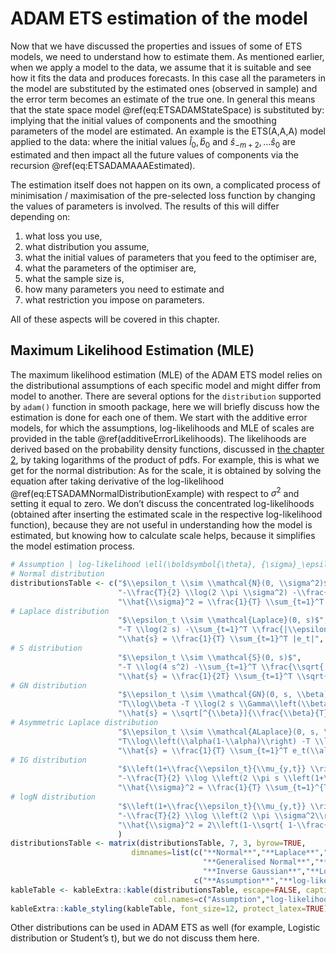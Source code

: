 # ADAM ETS estimation of the model {#ADAMETSEstimation}

Now that we have discussed the properties and issues of some of ETS models, we need to understand how to estimate them. As mentioned earlier, when we apply a model to the data, we assume that it is suitable and see how it fits the data and produces forecasts. In this case all the parameters in the model are substituted by the estimated ones (observed in sample) and the error term becomes an estimate of the true one. In general this means that the state space model \@ref(eq:ETSADAMStateSpace) is substituted by:
\begin{equation}
  \begin{aligned}
    {y}_{t} = &w(\hat{\mathbf{v}}_{t-\mathbf{l}}) + r(\hat{\mathbf{v}}_{t-\mathbf{l}}) e_t \\
    \hat{\mathbf{v}}_{t} = &f(\hat{\mathbf{v}}_{t-\mathbf{l}}) + \hat{g}(\hat{\mathbf{v}}_{t-\mathbf{l}}) e_t
  \end{aligned},
  (\#eq:ETSADAMStateSpaceEstimated)
\end{equation}
implying that the initial values of components and the smoothing parameters of the model are estimated. An example is the ETS(A,A,A) model applied to the data:
\begin{equation}
  \begin{aligned}
    y_{t} = & \hat{l}_{t-1} + \hat{b}_{t-1} + \hat{s}_{t-m} + e_t \\
    \hat{l}_t = & \hat{l}_{t-1} + \hat{b}_{t-1} + \hat{\alpha} e_t \\
    \hat{b}_t = & \hat{b}_{t-1} + \hat{\beta} e_t \\
    \hat{s}_t = & \hat{s}_{t-m} + \hat{\gamma} e_t 
  \end{aligned},
  (\#eq:ETSADAMAAAEstimated)
\end{equation}
where the initial values $\hat{l}_0, \hat{b}_0$ and $\hat{s}_{-m+2}, ... \hat{s}_0$ are estimated and then impact all the future values of components via the recursion \@ref(eq:ETSADAMAAAEstimated).

The estimation itself does not happen on its own, a complicated process of minimisation / maximisation of the pre-selected loss function by changing the values of parameters is involved. The results of this will differ depending on:

1. what loss you use,
2. what distribution you assume,
3. what the initial values of parameters that you feed to the optimiser are,
4. what the parameters of the optimiser are,
5. what the sample size is,
6. how many parameters you need to estimate and
7. what restriction you impose on parameters.

All of these aspects will be covered in this chapter.


## Maximum Likelihood Estimation (MLE) {#ADAMETSEstimationLikelihood}

The maximum likelihood estimation (MLE) of the ADAM ETS model relies on the distributional assumptions of each specific model and might differ from model to another. There are several options for the `distribution` supported by `adam()` function in smooth package, here we will briefly discuss how the estimation is done for each one of them. We start with the additive error models, for which the assumptions, log-likelihoods and MLE of scales are provided in the table \@ref(additiveErrorLikelihoods). The likelihoods are derived based on the probability density functions, discussed in [the chapter 2](#distributions), by taking logarithms of the product of pdfs. For example, this is what we get for the normal distribution:
\begin{equation}
  \begin{aligned}
    \mathcal{L}(\boldsymbol{\theta}, {\sigma}^2 | \textbf{Y}) = & \prod_{t=1}^T \left(\frac{1}{\sqrt{2 \pi \sigma^2}} \exp \left( -\frac{\left(y_t - \mu_t \right)^2}{2 \sigma^2} \right)\right) \\
    \mathcal{L}(\boldsymbol{\theta}, {\sigma}^2 | \textbf{Y}) = & \frac{1}{\left(\sqrt{2 \pi \sigma^2}\right)^T} \exp \left( \sum_{t=1}^T -\frac{e_t^2}{2 \sigma^2} \right) \\
    \ell(\boldsymbol{\theta}, {\sigma}^2 | \textbf{Y}) = & \log \mathcal{L}(\boldsymbol{\theta}, {\sigma}^2 | \textbf{Y}) \\
    \ell(\boldsymbol{\theta}, {\sigma}^2 | \textbf{Y}) = -\frac{T}{2} \log(2 \pi \sigma^2) -\frac{1}{2} \sum_{t=1}^T \frac{e_t^2}{\sigma^2}
  \end{aligned}.
  (\#eq:ETSADAMNormalDistributionExample)
\end{equation}
As for the scale, it is obtained by solving the equation after taking derivative of the log-likelihood \@ref(eq:ETSADAMNormalDistributionExample) with respect to $\sigma^2$ and setting it equal to zero. We don't discuss the concentrated log-likelihoods (obtained after inserting the estimated scale in the respective log-likelihood function), because they are not useful in understanding how the model is estimated, but knowing how to calculate scale helps, because it simplifies the model estimation process.


```r
# Assumption | log-likelihood \ell(\boldsymbol{\theta}, {\sigma}_\epsilon^2 | \textbf{Y}) | Scale
# Normal distribution
distributionsTable <- c("$\\epsilon_t \\sim \\mathcal{N}(0, \\sigma^2)$",
                        "-\\frac{T}{2} \\log(2 \\pi \\sigma^2) -\\frac{1}{2} \\sum_{t=1}^T \\frac{\\epsilon_t^2}{\\sigma^2}",
                        "\\hat{\\sigma}^2 = \\frac{1}{T} \\sum_{t=1}^T e_t^2",
# Laplace distribution
                        "$\\epsilon_t \\sim \\mathcal{Laplace}(0, s)$",
                        "-T \\log(2 s) -\\sum_{t=1}^T \\frac{|\\epsilon_t|}{s}",
                        "\\hat{s} = \\frac{1}{T} \\sum_{t=1}^T |e_t|",
# S distribution
                        "$\\epsilon_t \\sim \\mathcal{S}(0, s)$",
                        "-T \\log(4 s^2) -\\sum_{t=1}^T \\frac{\\sqrt{|\\epsilon_t|}}{s}",
                        "\\hat{s} = \\frac{1}{2T} \\sum_{t=1}^T \\sqrt{|e_t|}",
# GN distribution
                        "$\\epsilon_t \\sim \\mathcal{GN}(0, s, \\beta)$",
                        "T\\log\\beta -T \\log(2 s \\Gamma\\left(\\beta^{-1}\\right)) - \\sum_{t=1}^T \\frac{\\left|\\epsilon_t\\right|^\\beta}{s}",
                        "\\hat{s} = \\sqrt[^{\\beta}]{\\frac{\\beta}{T} \\sum_{t=1}^T\\left| e_t \\right|^{\\beta}}",
# Asymmetric Laplace distribution
                        "$\\epsilon_t \\sim \\mathcal{ALaplace}(0, s, \\alpha)$",
                        "T\\log\\left(\\alpha(1-\\alpha)\\right) -T \\log(s) -\\sum_{t=1}^T \\frac{\\epsilon_t (\\alpha - I(\\epsilon_t \\leq 0))}{s}",
                        "\\hat{s} = \\frac{1}{T} \\sum_{t=1}^T e_t(\\alpha -I(e_t \\leq 0))",
# IG distribution
                        "$\\left(1+\\frac{\\epsilon_t}{\\mu_{y,t}} \\right) \\sim \\mathcal{IG}(1, s)$",
                        "-\\frac{T}{2} \\log \\left(2 \\pi s \\left(1+\\frac{\\epsilon_t}{\\mu_{y,t}}\\right)^3 \\right) -\\frac{1}{2s} \\sum_{t=1}^{T} \\frac{\\frac{\\epsilon_t}{\\mu_{y,t}}^2}{\\left(1+\\frac{\\epsilon_t}{\\mu_{y,t}}\\right)}",
                        "\\hat{\\sigma}^2 = \\frac{1}{T} \\sum_{t=1}^{T} \\frac{e_t^2}{\\hat{\\mu}_{y,t} y_t}",
# logN distribution
                        "$\\left(1+\\frac{\\epsilon_t}{\\mu_{y,t}} \\right) \\sim \\text{log}\\mathcal{N}\\left(-\\frac{\\sigma^2}{2}, \\sigma^2\\right)$",
                        "-\\frac{T}{2} \\log \\left(2 \\pi \\sigma^2\\right) -\\frac{1}{2\\sigma^2} \\sum_{t=1}^{T} \\left(\\log \\left(1+\\frac{\\epsilon_t}{\\mu_{y,t}}\\right)+\\frac{\\sigma^2}{2}\\right)^2 -\\sum_{t=1}^T \\log y_t",
                        "\\hat{\\sigma}^2 = 2\\left(1-\\sqrt{ 1-\\frac{1}{T} \\sum_{t=1}^{T} \\log^2\\left(1+\\frac{e_t}{\\mu_{y,t}}\\right)\\right)"
                        )
distributionsTable <- matrix(distributionsTable, 7, 3, byrow=TRUE,
                           dimnames=list(c("**Normal**","**Laplace**","**S**",
                                           "**Generalised Normal**","**Asymmetric Laplace**",
                                           "**Inverse Gaussian**","**Log Normal**"),
                                         c("**Assumption**","**log-likelihood**","**MLE of scale**")))
kableTable <- kableExtra::kable(distributionsTable, escape=FALSE, caption="Likelihood approach for additive error models",
                                col.names=c("Assumption","log-likelihood","MLE of scale"))
kableExtra::kable_styling(kableTable, font_size=12, protect_latex=TRUE)
```

Other distributions can be used in ADAM ETS as well (for example, Logistic distribution or Student's t), but we do not discuss them here.


